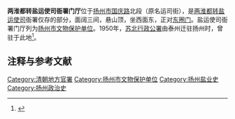 {{文物保护单位
| 级别 = 市县级
| 省名 = 江苏省
| 市/县名 = 扬州市
| 图片 = 
| 名称 = 盐运司衙署门厅
| 编号 = 9（1-3批合并后）
| 分类 = 古建筑
| 时代 = [[清|清]]
| 所在 = 
| 登录 = 
}}
'''两淮都转盐运使司衙署门厅'''位于[[扬州市|扬州市]][[国庆路_(扬州)|国庆路]]北段（原名运司街），是[[两淮盐运使|两淮]][[都轉鹽運使司|都转盐运使司]]衙署仅存的部分，面阔三间，悬山顶，坐西面东，正对[[东圈门|东圈门]]。盐运使司衙署门厅列为[[扬州市文物保护单位|扬州市文物保护单位]]。1950年，[[苏北行政公署|苏北行政公署]]由泰州迁驻扬州时，曾驻于此地<ref>{{Cite web |url=http://roll.sohu.com/20120517/n343418825.shtml|title=苏北行署奠定今日扬州格局(组图)|accessdate=2019-09-20 |author=通讯员：薛梅，记者：姜涛 |date=2012-05-17 |work= |publisher=搜狐网，来源：扬州晚报 |language=Zh-hans }}</ref>。

== 注释与参考文献 ==
<div class="references-small">
<references />
</div>

[[Category:清朝地方官署|Category:清朝地方官署]]
[[Category:扬州市文物保护单位|Category:扬州市文物保护单位]]
[[Category:扬州盐业史|Category:扬州盐业史]]
[[Category:扬州政治史|Category:扬州政治史]]